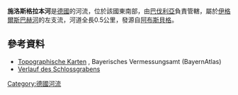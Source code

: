 {{Coord|49.16212|N|10.84191|E|display=title}}

'''施洛斯格拉本河'''是[[德國|德國]]的河流，位於該國東南部，由[[巴伐利亞|巴伐利亞]]負責管轄，屬於[[伊格爾斯巴赫河_(布龍巴赫河支流)|伊格爾斯巴赫河]]的左支流，河道全長0.5公里，發源自[[阿布斯貝格|阿布斯貝格]]。

==參考資料==
* [http://geoportal.bayern.de/bayernatlas/?x=2RgYT2iGt9hGht0RHc3xiDib3o8*xpn8asNoYyKBuMIutXVD2S2N6b29IcYLbSYqSACNyfbOxMkZNucFaBtGHUOuuEbuVZGy9wDE9J*h3ag&X=5448097.91&Y=4415841.38&zoom=12&lang=de&topic=ba&bgLayer=tk&catalogNodes=122 Topographische Karten] {{Wayback|url=http://geoportal.bayern.de/bayernatlas/?x=2RgYT2iGt9hGht0RHc3xiDib3o8*xpn8asNoYyKBuMIutXVD2S2N6b29IcYLbSYqSACNyfbOxMkZNucFaBtGHUOuuEbuVZGy9wDE9J*h3ag&X=5448097.91&Y=4415841.38&zoom=12&lang=de&topic=ba&bgLayer=tk&catalogNodes=122 |date=20160304110253 }}, Bayerisches Vermessungsamt (BayernAtlas)
* [http://geoportal.bayern.de/bayernatlas/?x=2RgYT2iGt9hGht0RHc3xiDib3o8*xpn8asNoYyKBuMIutXVD2S2N6b29IcYLbSYqSACNyfbOxMkZNucFaBtGHUOuuEbuVZGy9wDE9J*h3ag&X=5448097.91&Y=4415841.38&zoom=12&lang=de&topic=ba&bgLayer=tk&catalogNodes=122 Verlauf des Schlossgrabens] {{Wayback|url=http://geoportal.bayern.de/bayernatlas/?x=2RgYT2iGt9hGht0RHc3xiDib3o8*xpn8asNoYyKBuMIutXVD2S2N6b29IcYLbSYqSACNyfbOxMkZNucFaBtGHUOuuEbuVZGy9wDE9J*h3ag&X=5448097.91&Y=4415841.38&zoom=12&lang=de&topic=ba&bgLayer=tk&catalogNodes=122 |date=20160304110253 }}

{{Germany-geo-stub}}
[[Category:德國河流|Category:德國河流]]